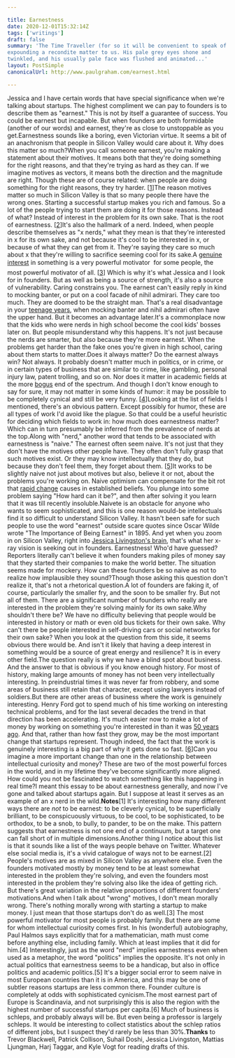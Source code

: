 ```yaml
---

title: Earnestness
date: 2020-12-01T15:32:14Z
tags: ['writings']
draft: false
summary: 'The Time Traveller (for so it will be convenient to speak of him) was
expounding a recondite matter to us. His pale grey eyes shone and
twinkled, and his usually pale face was flushed and animated...'
layout: PostSimple
canonicalUrl: http://www.paulgraham.com/earnest.html

---
```


Jessica and I have certain words that have special significance
when we're talking about startups. The highest compliment we can
pay to founders is to describe them as "earnest." This is not by
itself a guarantee of success. You could be earnest but incapable.
But when founders are both formidable (another of our words) and
earnest, they're as close to unstoppable as you get.Earnestness sounds like a boring, even Victorian virtue. It seems
a bit of an anachronism that people in Silicon Valley would care
about it. Why does this matter so much?When you call someone earnest, you're making a statement about their
motives. It means both that they're doing something for the right
reasons, and that they're trying as hard as they can. If we imagine
motives as vectors, it means both the direction and the magnitude
are right. Though these are of course related: when people are doing
something for the right reasons, they try harder.
[[1](#f1n)]The reason motives matter so much in Silicon Valley is that so many
people there have the wrong ones. Starting a successful startup
makes you rich and famous. So a lot of the people trying to start
them are doing it for those reasons. Instead of what? Instead of
interest in the problem for its own sake. That is the root of
earnestness.
[[2](#f2n)]It's also the hallmark of a nerd. Indeed, when people describe
themselves as "x nerds," what they mean is that they're interested
in x for its own sake, and not because it's cool to be interested
in x, or because of what they can get from it. They're saying they
care so much about x that they're willing to sacrifice seeming cool
for its sake.A [genuine interest](genius.html)
in something is a very powerful motivator  for
some people, the most powerful motivator of all.
[[3](#f3n)]
Which is why
it's what Jessica and I look for in founders. But as well as being
a source of strength, it's also a source of vulnerability. Caring
constrains you. The earnest can't easily reply in kind to mocking
banter, or put on a cool facade of nihil admirari. They care too
much. They are doomed to be the straight man. That's a real
disadvantage in your
[teenage years](nerds.html),
when mocking banter and nihil
admirari often have the upper hand. But it becomes an advantage
later.It's a commonplace now that the kids who were
nerds in high school
become the cool kids' bosses later on. But people misunderstand why
this happens. It's not just because the nerds are smarter, but also
because they're more earnest. When the problems get harder than the
fake ones you're given in high school, caring about them starts to
matter.Does it always matter? Do the earnest always win? Not always. It
probably doesn't matter much in politics, or in crime, or in certain
types of business that are similar to crime, like gambling, personal
injury law, patent trolling, and so on. Nor does it matter in
academic fields at the more
[bogus](https://scholar.google.com/scholar?hl=en&as_sdt=0%2C5&q=hermeneutic+dialectics+hegemonic+phenomenology+intersectionality) end of the spectrum. And though
I don't know enough to say for sure, it may not matter in some kinds
of humor: it may be possible to be completely cynical and still be
very funny.
[[4](#f4n)]Looking at the list of fields I mentioned, there's an obvious
pattern. Except possibly for humor, these are all types of work I'd
avoid like the plague. So that could be a useful heuristic for
deciding which fields to work in: how much does earnestness matter?
Which can in turn presumably be inferred from the prevalence of
nerds at the top.Along with "nerd," another word that tends to be associated with
earnestness is "naive." The earnest often seem naive. It's not
just that they don't have the motives other people have. They often
don't fully grasp that such motives exist. Or they may know
intellectually that they do, but because they don't feel them, they
forget about them.
[[5](#f5n)]It works to be slightly naive not just about motives but also,
believe it or not, about the problems you're working on. Naive
optimism can compensate for the bit rot that
[rapid change](ecw.html) causes
in established beliefs. You plunge into some problem saying "How
hard can it be?", and then after solving it you learn that it was
till recently insoluble.Naivete is an obstacle for anyone who wants to seem sophisticated,
and this is one reason would-be intellectuals find it so difficult
to understand Silicon Valley. It hasn't been safe for such people
to use the word "earnest" outside scare quotes since Oscar Wilde
wrote "The Importance of Being Earnest" in 1895. And yet when you
zoom in on Silicon Valley, right into
[Jessica Livingston's brain](jessica.html),
that's what her x-ray vision
is seeking out in founders. Earnestness!
Who'd have guessed? Reporters literally can't believe it when
founders making piles of money say that they started their companies
to make the world better. The situation seems made for mockery.
How can these founders be so naive as not to realize how implausible
they sound?Though those asking this question don't realize it, that's not a
rhetorical question.A lot of founders are faking it, of course, particularly the smaller
fry, and the soon to be smaller fry. But not all of them. There are
a significant number of founders who really are interested in the
problem they're solving mainly for its own sake.Why shouldn't there be? We have no difficulty believing that people
would be interested in history or math or even old bus tickets for
their own sake. Why can't there be people interested in self-driving
cars or social networks for their own sake? When you look at the
question from this side, it seems obvious there would be. And isn't
it likely that having a deep interest in something would be a source
of great energy and resilience? It is in every other field.The question really is why we have a blind spot about business.
And the answer to that is obvious if you know enough history. For
most of history, making large amounts of money has not been very
intellectually interesting. In preindustrial times it was never far
from robbery, and some areas of business still retain that character,
except using lawyers instead of soldiers.But there are other areas of business where the work is genuinely
interesting. Henry Ford got to spend much of his time working on
interesting technical problems, and for the last several decades
the trend in that direction has been accelerating. It's much easier
now to make a lot of money by working on something you're interested
in than it was [50 years ago](re.html).
And that, rather than how fast they
grow, may be the most important change that startups represent.
Though indeed, the fact that the work is genuinely interesting is
a big part of why it gets done so fast.
[[6](#f6n)]Can you imagine a more important change than one in the relationship
between intellectual curiosity and money? These are two of the most
powerful forces in the world, and in my lifetime they've become
significantly more aligned. How could you not be fascinated to watch
something like this happening in real time?I meant this essay to be about earnestness generally, and now I've
gone and talked about startups again. But I suppose at least it
serves as an example of an x nerd in the wild.**Notes**[1]
It's interesting how many different ways there are _not_ to
be earnest: to be cleverly cynical, to be superficially brilliant,
to be conspicuously virtuous, to be cool, to be sophisticated, to
be orthodox, to be a snob, to bully, to pander, to be on the make.
This pattern suggests that earnestness is not one end of a continuum,
but a target one can fall short of in multiple dimensions.Another thing I notice about this list is that it sounds like a
list of the ways people behave on Twitter. Whatever else social
media is, it's a vivid catalogue of ways not to be earnest.[2]
People's motives are as mixed in Silicon Valley as anywhere
else. Even the founders motivated mostly by money tend to be at
least somewhat interested in the problem they're solving, and even
the founders most interested in the problem they're solving also
like the idea of getting rich. But there's great variation in the
relative proportions of different founders' motivations.And when I talk about "wrong" motives, I don't mean morally wrong.
There's nothing morally wrong with starting a startup to make money.
I just mean that those startups don't do as well.[3]
The most powerful motivator for most people is probably family.
But there are some for whom intellectual curiosity comes first. In
his (wonderful) autobiography, Paul Halmos says explicitly that for
a mathematician, math must come before anything else, including
family. Which at least implies that it did for him.[4]
Interestingly, just as the word "nerd" implies earnestness even
when used as a metaphor, the word "politics" implies the opposite.
It's not only in actual politics that earnestness seems to be a
handicap, but also in office politics and academic politics.[5]
It's a bigger social error to seem naive in most European
countries than it is in America, and this may be one of subtler
reasons startups are less common there. Founder culture is completely
at odds with sophisticated cynicism.The most earnest part of Europe is Scandinavia, and not surprisingly
this is also the region with the highest number of successful
startups per capita.[6]
Much of business is schleps, and probably always will be. But
even being a professor is largely schleps. It would be interesting
to collect statistics about the schlep ratios of different jobs,
but I suspect they'd rarely be less than 30%.**Thanks** to Trevor Blackwell, Patrick Collison, Suhail Doshi, Jessica
Livingston, Mattias Ljungman, Harj Taggar, and Kyle Vogt for reading
drafts of this.
